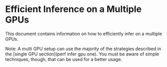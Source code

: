 <!--Copyright 2022 The HuggingFace Team. All rights reserved.

Licensed under the Apache License, Version 2.0 (the "License"); you may not use this file except in compliance with
the License. You may obtain a copy of the License at

http://www.apache.org/licenses/LICENSE-2.0

Unless required by applicable law or agreed to in writing, software distributed under the License is distributed on
an "AS IS" BASIS, WITHOUT WARRANTIES OR CONDITIONS OF ANY KIND, either express or implied. See the License for the
-->

# Efficient Inference on a Multiple GPUs

This document contains information on how to efficiently infer on a multiple GPUs. 
<Tip>

Note: A multi GPU setup can use the majority of the strategies described in the [single GPU section](perf infer gpu one). You must be aware of simple techniques, though, that can be used for a better usage.

</Tip>
